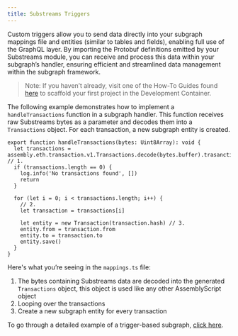 ```yaml
---
title: Substreams Triggers
---
```


Custom triggers allow you to send data directly into your subgraph mappings file and entities (similar to tables and fields), enabling full use of the GraphQL layer. By importing the Protobuf definitions emitted by your Substreams module, you can receive and process this data within your subgraph’s handler, ensuring efficient and streamlined data management within the subgraph framework.

> Note: If you haven’t already, visit one of the How-To Guides found [here](./sps-intro) to scaffold your first project in the Development Container.

The following example demonstrates how to implement a `handleTransactions` function in a subgraph handler. This function receives raw Substreams bytes as a parameter and decodes them into a `Transactions` object. For each transaction, a new subgraph entity is created.

```tsx
export function handleTransactions(bytes: Uint8Array): void {
  let transactions = assembly.eth.transaction.v1.Transactions.decode(bytes.buffer).trasanctions // 1.
  if (transactions.length == 0) {
    log.info('No transactions found', [])
    return
  }

  for (let i = 0; i < transactions.length; i++) {
    // 2.
    let transaction = transactions[i]

    let entity = new Transaction(transaction.hash) // 3.
    entity.from = transaction.from
    entity.to = transaction.to
    entity.save()
  }
}
```

Here's what you’re seeing in the `mappings.ts` file:

1. The bytes containing Substreams data are decoded into the generated `Transactions` object, this object is used like any other AssemblyScript object
2. Looping over the transactions
3. Create a new subgraph entity for every transaction

To go through a detailed example of a trigger-based subgraph, [click here](./triggers-example).
